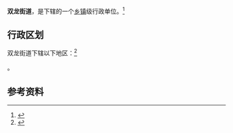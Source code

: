 {{中国乡级行政区|53/03/81/003/000}}

'''双龙街道'''，是{{PRC admin/fullname|53/03/81/003/000|3}}下辖的一个[[乡镇|乡镇]]级行政单位。<ref>{{PRC admin/ref sgc|{{PRC admin/parent|53/03/81/003/000}}}}</ref>

== 行政区划 ==

双龙街道下辖以下地区：<ref>{{PRC admin/ref sgc|53/03/81/003/000}}</ref>

{{PRC admin/children|53/03/81/003/000}}。

== 参考资料 ==

{{reflist}}

{{行政区划小作品}}
{{PRC admin/navcat|53/03/81/003/000}}